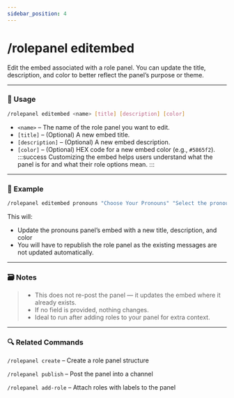 ```yaml
---
sidebar_position: 4
---
```


# /rolepanel editembed

Edit the embed associated with a role panel. You can update the title, description, and color to better reflect the panel’s purpose or theme.

<hr className="md-divider-gradient" />

### 💬 Usage
```bash
/rolepanel editembed <name> [title] [description] [color]
```
- `<name>` – The name of the role panel you want to edit.
- `[title]` – (Optional) A new embed title.
- `[description]` – (Optional) A new embed description.
- `[color]` – (Optional) HEX code for a new embed color (e.g., `#5865f2`).
:::success
Customizing the embed helps users understand what the panel is for and what their role options mean.
:::

<hr className="md-divider-gradient" />

### 📌 Example
```bash
/rolepanel editembed pronouns "Choose Your Pronouns" "Select the pronouns that best describe you." #ff99cc
```
This will:
- Update the pronouns panel’s embed with a new title, description, and color
- You will have to republish the role panel as the existing messages are not updated automatically.

<hr className="md-divider-gradient" />

### 🗃️ Notes
> - This does not re-post the panel — it updates the embed where it already exists.
> - If no field is provided, nothing changes.
> - Ideal to run after adding roles to your panel for extra context.

<hr className="md-divider-gradient" />

### 🔍 Related Commands
`/rolepanel create` – Create a role panel structure

`/rolepanel publish` – Post the panel into a channel

`/rolepanel add-role` – Attach roles with labels to the panel